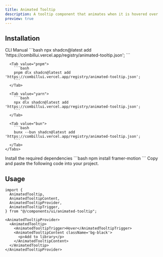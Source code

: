 ```yaml
---
title: Animated Tooltip
description: A tooltip component that animates when it is hovered over.
preview: true
---
```


<ComponentTabs name='animated-tooltip-default' />

## Installation

<ShadcnTabs defaultValue='cli'>
  <TabsList >
    <TabsTrigger  value='cli'>
      CLI
    </TabsTrigger>
    <TabsTrigger  value='manual'>
      Manual
    </TabsTrigger>
  </TabsList>

  <TabsContent  value='cli'>
    <Tabs items={["npm", "pnpm", "yarn", "bun"]}>
      <Tab value="npm">
        ```bash
        npx shadcn@latest add 'https://combillui.vercel.app/registry/animated-tooltip.json';
        ```
      </Tab>
      
      <Tab value="pnpm">
        ```bash 
        pnpm dlx shadcn@latest add 'https://combillui.vercel.app/registry/animated-tooltip.json';
        ```
      </Tab>

      <Tab value="yarn">
        ```bash
        npx dlx shadcn@latest add 'https://combillui.vercel.app/registry/animated-tooltip.json';
        ```
      </Tab>

      <Tab value="bun">
        ```bash
        bunx --bun shadcn@latest add 'https://combillui.vercel.app/registry/animated-tooltip.json';
        ```
      </Tab>
    </Tabs>

  </TabsContent>
  <TabsContent  value='manual'>
    <Steps>
      <Step>
        Install the required dependencies
        ```bash
        npm install framer-motion
        ```
      </Step>
      <Step>
        Copy and paste the following code into your project.
        <ComponentSource name="animated-tooltip" />
      </Step>
    </Steps>
  </TabsContent>
</ShadcnTabs>

## Usage

```tsx
import {
  AnimatedTooltip,
  AnimatedTooltipContent,
  AnimatedTooltipProvider,
  AnimatedTooltipTrigger,
} from "@/components/ui/animated-tooltip";
```

```tsx
<AnimatedTooltipProvider>
  <AnimatedTooltip>
    <AnimatedTooltipTrigger>Hover</AnimatedTooltipTrigger>
    <AnimatedTooltipContent className='bg-black'>
      <p>Add to library</p>
    </AnimatedTooltipContent>
  </AnimatedTooltip>
</AnimatedTooltipProvider>
```
